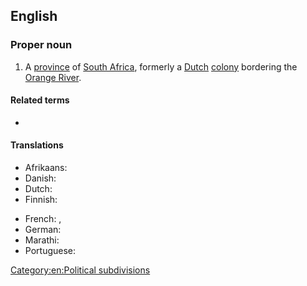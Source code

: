 ==English==

===Proper noun===
{{en-proper noun}}

# A [[province]] of [[South Africa]], formerly a [[Dutch]] [[colony]] bordering the [[Orange River]].

====Related terms====
* {{l|en|Orange River Colony}}

====Translations====
{{trans-top|province of South Africa}}
* Afrikaans: {{t|af|Oranje-Vrystaat}}
* Danish: {{t|da|Oranjefristaten|c}} {{qualifier|definite form}}
* Dutch: {{t|nl|Oranje Vrijstaat|f}}
* Finnish: {{t|fi|Oranjen vapaavaltio}}
{{trans-mid}}
* French: {{t+|fr|Orange|f}}, {{t|fr|État libre d'Orange|m}}
* German: {{t|de|Oranjefreistaat|m}}
* Marathi: {{t|mr|ऑरेन्ज फ्री स्टेट|m|tr=ǒrenja frī sṭeṭa|sc=Deva}}
* Portuguese: {{t|pt|Estado Livre de Orange|m}}
{{trans-bottom}}

[[Category:en:Political subdivisions]]